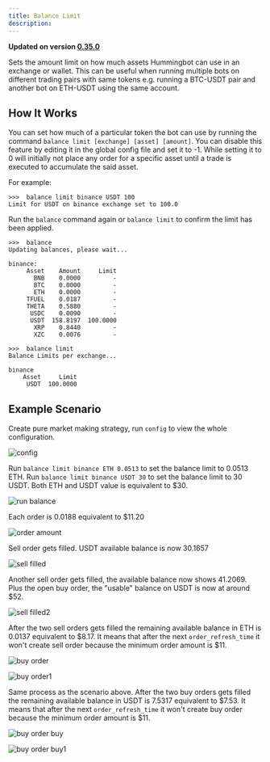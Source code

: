 ```yaml
---
title: Balance Limit
description:
---
```


**Updated on version [0.35.0](/release-notes/0.35.0)**

Sets the amount limit on how much assets Hummingbot can use in an exchange or wallet. This can be useful when running multiple bots on different trading pairs with same tokens e.g. running a BTC-USDT pair and another bot on ETH-USDT using the same account.

## How It Works

You can set how much of a particular token the bot can use by running the command `balance limit [exchange] [asset] [amount]`. You can disable this feature by editing it in the global config file and set it to -1. While setting it to 0 will initially not place any order for a specific asset until a trade is executed to accumulate the said asset.

For example:

```
>>>  balance limit binance USDT 100
Limit for USDT on binance exchange set to 100.0
```

Run the `balance` command again or `balance limit` to confirm the limit has been applied.

```
>>>  balance
Updating balances, please wait...

binance:
     Asset    Amount     Limit
       BNB    0.0000         -
       BTC    0.0000         -
       ETH    0.0000         -
     TFUEL    0.0187         -
     THETA    0.5880         -
      USDC    0.0090         -
      USDT  158.8197  100.0000
       XRP    0.8440         -
       XZC    0.0076         -
```

```
>>>  balance limit
Balance Limits per exchange...

binance
    Asset     Limit
     USDT  100.0000
```

## Example Scenario

Create pure market making strategy, run `config` to view the whole configuration.

![config](img/config1.png)

Run `balance limit binance ETH 0.0513` to set the balance limit to 0.0513 ETH. Run `balance limit binance USDT 30` to set the balance limit to 30 USDT. Both ETH and USDT value is equivalent to \$30.

![run balance](img/run_balance.png)

Each order is 0.0188 equivalent to \$11.20

![order amount](img/order_amount.png)

Sell order gets filled. USDT available balance is now 30.1657

![sell filled](img/sell_filled.png)

Another sell order gets filled, the available balance now shows 41.2069. Plus the open buy order, the "usable" balance on USDT is now at around \$52.

![sell filled2](img/sell_filled2.png)

After the two sell orders gets filled the remaining available balance in ETH is 0.0137 equivalent to $8.17. It means that after the next `order_refresh_time` it won't create sell order because the minimum order amount is $11.

![buy order](img/buy_order.png)

![buy order1](img/buy_order1.png)

Same process as the scenario above. After the two buy orders gets filled the remaining available balance in USDT is 7.5317 equivalent to $7.53. It means that after the next `order_refresh_time` it won't create buy order because the minimum order amount is $11.

![buy order buy](img/buy_order_buy.png)

![buy order buy1](img/buy_order_buy1.png)
